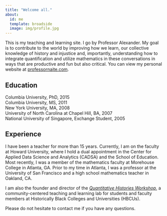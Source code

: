 ```yaml
---
title: "Welcome all."
about:
  id: me
  template: broadside
  image: img/profile.jpg
---
```


:::{#me}

This is my teaching and learning site. I go by Professor Alexander. My goal is to contribute to the world by improving how we learn, our collective knowledge of history and injustice and, importantly, understanding how to integrate quantification and utilize mathematics in these conversations in ways that are productive and fun but also critical. You can view my personal website at [professornaite.com](https://professornaite.com).

## Education

| Columbia University, PhD, 2015
| Columbia University, MS, 2011
| New York University, MA, 2008
| University of North Carolina at Chapel Hill, BA, 2007
| National University of Singapore, Exchange Student, 2005

## Experience

I have been a teacher for more than 15 years. Currently, I am on the faculty at Howard University, where I hold a dual appointment in the Center for Applied Data Science and Analytics (CADSA) and the School of Education. Most recently, I was a member of the mathematics faculty at Morehouse College in Atlanta, GA. Prior to my time in Atlanta, I was a professor at the University of San Francisco and a high school mathematics teacher in Oakland, CA.

I am also the founder and director of the [*Quantitative Histories Workshop*](https://linktr.ee/QuantHistories), a community-centered teaching and learning lab for students and faculty members at Historically Black Colleges and Universities (HBCUs).

:::

Please do not hesitate to contact me if you have any questions.
